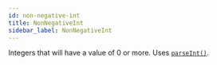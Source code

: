 ```yaml
---
id: non-negative-int
title: NonNegativeInt
sidebar_label: NonNegativeInt
---
```


Integers that will have a value of 0 or more. Uses [`parseInt()`](https://developer.mozilla.org/en-US/docs/Web/JavaScript/Reference/Global_Objects/parseInt).

